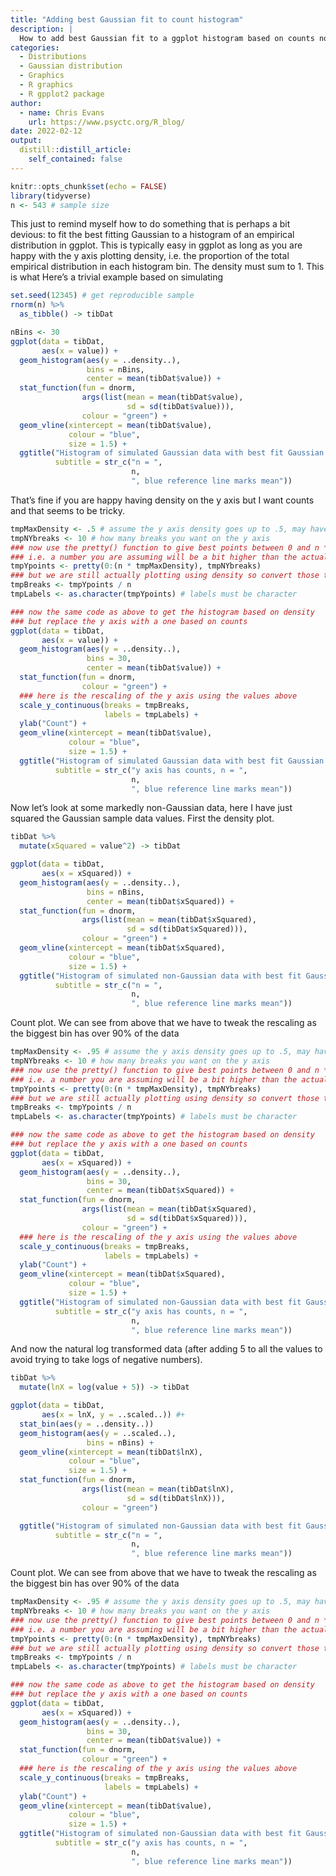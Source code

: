 ```yaml
---
title: "Adding best Gaussian fit to count histogram"
description: |
  How to add best Gaussian fit to a ggplot histogram based on counts not density
categories:
  - Distributions
  - Gaussian distribution
  - Graphics
  - R graphics
  - R gpplot2 package
author:
  - name: Chris Evans
    url: https://www.psyctc.org/R_blog/
date: 2022-02-12
output:
  distill::distill_article:
    self_contained: false
---
```



```r
knitr::opts_chunk$set(echo = FALSE)
library(tidyverse)
n <- 543 # sample size
```

This just to remind myself how to do something that is perhaps a bit devious: to fit the best fitting Gaussian to a histogram of an empirical distribution in ggplot.  This is typically easy in ggplot as long as you are happy with the y axis plotting density, i.e. the proportion of the total empirical distribution in each histogram bin.  The density must sum to 1. This is what Here's a trivial example based on simulating 


```r
set.seed(12345) # get reproducible sample
rnorm(n) %>%
  as_tibble() -> tibDat

nBins <- 30
ggplot(data = tibDat,
       aes(x = value)) +
  geom_histogram(aes(y = ..density..),
                 bins = nBins,
                 center = mean(tibDat$value)) +
  stat_function(fun = dnorm,
                args(list(mean = mean(tibDat$value),
                          sd = sd(tibDat$value))),
                colour = "green") +
  geom_vline(xintercept = mean(tibDat$value),
             colour = "blue",
             size = 1.5) +
  ggtitle("Histogram of simulated Gaussian data with best fit Gaussian density curve",
          subtitle = str_c("n = ",
                           n, 
                           ", blue reference line marks mean"))
```

That's fine if you are happy having density on the y axis but I want counts and that seems to be tricky.

```r
tmpMaxDensity <- .5 # assume the y axis density goes up to .5, may have to tweak this if it goes higher
tmpNYbreaks <- 10 # how many breaks you want on the y axis
### now use the pretty() function to give best points between 0 and n * tmpMaxDensity,
### i.e. a number you are assuming will be a bit higher than the actual highest count in any bin
tmpYpoints <- pretty(0:(n * tmpMaxDensity), tmpNYbreaks)
### but we are still actually plotting using density so convert those to fractions
tmpBreaks <- tmpYpoints / n
tmpLabels <- as.character(tmpYpoints) # labels must be character

### now the same code as above to get the histogram based on density
### but replace the y axis with a one based on counts
ggplot(data = tibDat,
       aes(x = value)) +
  geom_histogram(aes(y = ..density..),
                 bins = 30,
                 center = mean(tibDat$value)) +
  stat_function(fun = dnorm,
                colour = "green") +
  ### here is the rescaling of the y axis using the values above
  scale_y_continuous(breaks = tmpBreaks,
                     labels = tmpLabels) +
  ylab("Count") +
  geom_vline(xintercept = mean(tibDat$value),
             colour = "blue",
             size = 1.5) +
  ggtitle("Histogram of simulated Gaussian data with best fit Gaussian density curve",
          subtitle = str_c("y axis has counts, n = ",
                           n, 
                           ", blue reference line marks mean"))
```

Now let's look at some markedly non-Gaussian data, here I have just squared the Gaussian sample data values. First the density plot.

```r
tibDat %>% 
  mutate(xSquared = value^2) -> tibDat

ggplot(data = tibDat,
       aes(x = xSquared)) +
  geom_histogram(aes(y = ..density..),
                 bins = nBins,
                 center = mean(tibDat$xSquared)) +
  stat_function(fun = dnorm,
                args(list(mean = mean(tibDat$xSquared),
                          sd = sd(tibDat$xSquared))),
                colour = "green") +
  geom_vline(xintercept = mean(tibDat$xSquared),
             colour = "blue",
             size = 1.5) +
  ggtitle("Histogram of simulated non-Gaussian data with best fit Gaussian density curve",
          subtitle = str_c("n = ",
                           n, 
                           ", blue reference line marks mean"))
```

Count plot.  We can see from above that we have to tweak the rescaling as the biggest bin has over 90% of the data

```r
tmpMaxDensity <- .95 # assume the y axis density goes up to .5, may have to tweak this if it goes higher
tmpNYbreaks <- 10 # how many breaks you want on the y axis
### now use the pretty() function to give best points between 0 and n * tmpMaxDensity,
### i.e. a number you are assuming will be a bit higher than the actual highest count in any bin
tmpYpoints <- pretty(0:(n * tmpMaxDensity), tmpNYbreaks)
### but we are still actually plotting using density so convert those to fractions
tmpBreaks <- tmpYpoints / n
tmpLabels <- as.character(tmpYpoints) # labels must be character

### now the same code as above to get the histogram based on density
### but replace the y axis with a one based on counts
ggplot(data = tibDat,
       aes(x = xSquared)) +
  geom_histogram(aes(y = ..density..),
                 bins = 30,
                 center = mean(tibDat$xSquared)) +
  stat_function(fun = dnorm,
                args(list(mean = mean(tibDat$xSquared),
                          sd = sd(tibDat$xSquared))),
                colour = "green") +
  ### here is the rescaling of the y axis using the values above
  scale_y_continuous(breaks = tmpBreaks,
                     labels = tmpLabels) +
  ylab("Count") +
  geom_vline(xintercept = mean(tibDat$xSquared),
             colour = "blue",
             size = 1.5) +
  ggtitle("Histogram of simulated non-Gaussian data with best fit Gaussian density curve",
          subtitle = str_c("y axis has counts, n = ",
                           n, 
                           ", blue reference line marks mean"))
```

And now the natural log transformed data (after adding 5 to all the values to avoid trying to take logs of negative numbers).


```r
tibDat %>% 
  mutate(lnX = log(value + 5)) -> tibDat

ggplot(data = tibDat,
       aes(x = lnX, y = ..scaled..)) #+
  stat_bin(aes(y = ..density..))
  geom_histogram(aes(y = ..scaled..),
                 bins = nBins) +
  geom_vline(xintercept = mean(tibDat$lnX),
             colour = "blue",
             size = 1.5) +
  stat_function(fun = dnorm,
                args(list(mean = mean(tibDat$lnX),
                          sd = sd(tibDat$lnX))),
                colour = "green") 

  ggtitle("Histogram of simulated non-Gaussian data with best fit Gaussian density curve",
          subtitle = str_c("n = ",
                           n, 
                           ", blue reference line marks mean"))
```

Count plot.  We can see from above that we have to tweak the rescaling as the biggest bin has over 90% of the data

```r
tmpMaxDensity <- .95 # assume the y axis density goes up to .5, may have to tweak this if it goes higher
tmpNYbreaks <- 10 # how many breaks you want on the y axis
### now use the pretty() function to give best points between 0 and n * tmpMaxDensity,
### i.e. a number you are assuming will be a bit higher than the actual highest count in any bin
tmpYpoints <- pretty(0:(n * tmpMaxDensity), tmpNYbreaks)
### but we are still actually plotting using density so convert those to fractions
tmpBreaks <- tmpYpoints / n
tmpLabels <- as.character(tmpYpoints) # labels must be character

### now the same code as above to get the histogram based on density
### but replace the y axis with a one based on counts
ggplot(data = tibDat,
       aes(x = xSquared)) +
  geom_histogram(aes(y = ..density..),
                 bins = 30,
                 center = mean(tibDat$value)) +
  stat_function(fun = dnorm,
                colour = "green") +
  ### here is the rescaling of the y axis using the values above
  scale_y_continuous(breaks = tmpBreaks,
                     labels = tmpLabels) +
  ylab("Count") +
  geom_vline(xintercept = mean(tibDat$value),
             colour = "blue",
             size = 1.5) +
  ggtitle("Histogram of simulated non-Gaussian data with best fit Gaussian density curve",
          subtitle = str_c("y axis has counts, n = ",
                           n, 
                           ", blue reference line marks mean"))
```